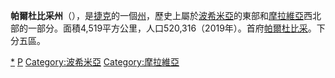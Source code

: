 {{Geobox Region
<!-- *** Name section *** -->
| name                        = 
帕爾杜比采州| native_name                 = Pardubický kraj
| other_name                  = 
| other_name1                 = 
| category                    = 
<!-- *** Image *** -->
| image                       = Litomyšl, Schloss.jpg
| image_size                  =    
| image_caption               = [[利托米什爾|利托米什爾]]的城堡
<!-- *** Symbols *** -->
| flag                        = Flag of Pardubice Region.svg
| flag_size                   =    
| symbol                      = Pardubice Region CoA CZ.svg
| symbol_size                 =    
<!-- *** Country etc. *** -->
| country                     = 捷克共和國
| state                       = 
| region                      = 
| district                    = 
<!-- *** Parts *** -->
| capital                     = Pardubice
| capital_location            = 
| capital_lat_d               = 
| capital_lat_m               = 
| capital_lat_s               = 
| capital_lat_NS              = 
| capital_long_d              = 
| capital_long_m              = 
| capital_long_s              = 
| capital_long_E              = 
| capital_elevation           =
| city                        =
| city1                       =
| part_type                   = 區
| part_label                  = 
| part_count                  = 4
| part                        = Chrudim District
| part1                       = Pardubice District
| part2                       = Svitavy District
| part3                       = Ústí nad Orlicí District
<!-- *** Geography *** -->
| area                        = 4519
| highest                     = Králický Sněžník
| highest location            =
| highest_lat_d               =         
| highest_lat_m               = 
| highest_lat_s               = 
| highest_lat_NS              = 
| highest_long_d              =         
| highest_long_m              = 
| highest_long_s              = 
| highest_long_EW             =
| highest_elevation           = 1424
| lowest                      = 
| lowest_location             =
| lowest_lat_d                =         
| lowest_lat_m                = 
| lowest_lat_s                = 
| lowest_lat_NS               = 
| lowest_long_d               =         
| lowest_long_m               = 
| lowest_long_s               = 
| lowest_long_EW              =
| lowest_elevation            =
<!-- *** Population *** -->
| population_as_of            = 06/2005
| population                  = 505584
| population_density          = 112
<!-- *** Government *** -->
| established_type            =  
| established                 = 
| leader_type                 =  Hejtman
| leader                      =  Martin Netolický (ČSSD)
<!-- *** Various codes *** -->
| timezone                    = 
| utc_offset                  = 
| timezone_DST                = 
| utc_offset_DST              = 
| code_type                   = [[ISO_3166-2:CZ|ISO 3166-2]]
| code                        = CZ-PA
| code1_type                  = Licence plate
| code1                       = E
<!-- *** Free fields *** -->
| free_type                   =  
| free                        =
| free1_type                  =  
| free1                       = 
<!-- *** Map section *** -->
| map                         = Pardubicky kraj.svg
| map_size                    = 
| map_caption                 =
| map_locator                 =  
| map_locator_x               =
| map_locator_y               = 
<!-- *** Website *** -->
| website                     = [http://www.pardubickykraj.cz/ http://www.pardubickykraj.cz/]
<!-- *** Footnotes *** -->
| footnotes                   =              
}}

'''帕爾杜比采州'''（{{lang-cs|Pardubický kraj}}），是[[捷克|捷克]]的一個[[捷克行政區劃|州]]，歷史上屬於[[波希米亞|波希米亞]]的東部和[[摩拉維亞|摩拉維亞]]西北部的一部分。面積4,519平方公里，人口520,316（2019年）。首府[[帕爾杜比采|帕爾杜比采]]。下分五區。

{{捷克行政區劃|nocat}}
[[Category:帕尔杜比采州|*]]
[[Category:捷克州份|P]]
[[Category:波希米亞|Category:波希米亞]]
[[Category:摩拉維亞|Category:摩拉維亞]]
